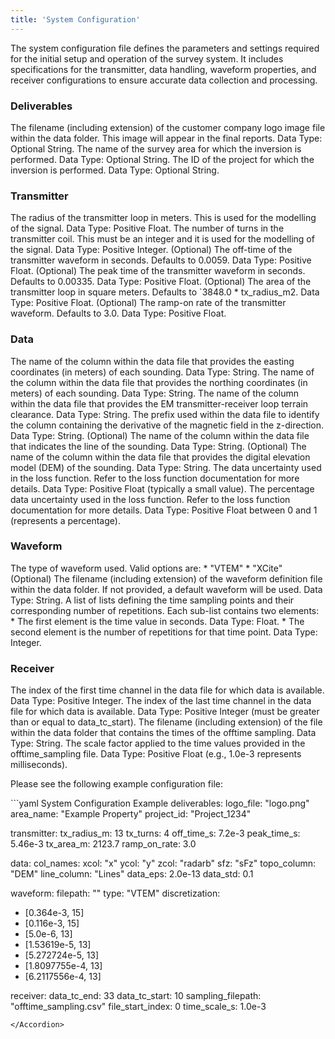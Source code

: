 ```yaml
---
title: 'System Configuration'
---
```


The system configuration file defines the parameters and settings required for the initial setup and operation of the survey system. It includes specifications for the transmitter, data handling, waveform properties, and receiver configurations to ensure accurate data collection and processing.

### Deliverables

<AccordionGroup>
  <Accordion icon="rectangle-terminal" title="Logo File (logo_file)">
  The filename (including extension) of the customer company logo image file within the data folder. This image will appear in the final reports. Data Type: Optional String.
</Accordion>
<Accordion icon="rectangle-terminal" title="Area Name (area_name)">
The name of the survey area for which the inversion is performed.  Data Type: Optional String.
</Accordion>
<Accordion icon="rectangle-terminal" title="Project ID (project_id)">
The ID of the project for which the inversion is performed. Data Type: Optional String.
</Accordion>
</AccordionGroup>

### Transmitter

<AccordionGroup>
<Accordion icon="rectangle-terminal" title="Radius (tx_radius_m)">
The radius of the transmitter loop in meters. This is used for the modelling of the signal. Data Type: Positive Float.
</Accordion>
<Accordion icon="rectangle-terminal" title="Turns (tx_turns)">
The number of turns in the transmitter coil. This must be an integer and it is used for the modelling of the signal. Data Type: Positive Integer.
</Accordion>
<Accordion icon="rectangle-terminal" title="Off-time (off_time_s)">
(Optional) The off-time of the transmitter waveform in seconds. Defaults to 0.0059. Data Type: Positive Float.
</Accordion>
<Accordion icon="rectangle-terminal" title="Peak Time (peak_time_s)">
(Optional) The peak time of the transmitter waveform in seconds. Defaults to 0.00335. Data Type: Positive Float.
</Accordion>
<Accordion icon="rectangle-terminal" title="Area (tx_area_m)">
(Optional) The area of the transmitter loop in square meters. Defaults to `3848.0 * tx_radius_m2. Data Type: Positive Float.
</Accordion>
<Accordion icon="rectangle-terminal" title="Ramp-on Rate (ramp_on_rate)">
(Optional) The ramp-on rate of the transmitter waveform. Defaults to 3.0. Data Type: Positive Float.
</Accordion>
</AccordionGroup>

### Data

<AccordionGroup>
<Accordion icon="rectangle-terminal" title="Easting Column (xcol)">
The name of the column within the data file that provides the easting coordinates (in meters) of each sounding. Data Type: String.
</Accordion>
<Accordion icon="rectangle-terminal" title="Northing Column (ycol)">
The name of the column within the data file that provides the northing coordinates (in meters) of each sounding. Data Type: String.
</Accordion>
<Accordion icon="rectangle-terminal" title="A-Column (zcol)">
The name of the column within the data file that provides the EM transmitter-receiver loop terrain clearance. Data Type: String.
</Accordion>
<Accordion icon="rectangle-terminal" title="Data Column (sfz)">
The prefix used within the data file to identify the column containing the derivative of the magnetic field in the z-direction. Data Type: String.
</Accordion>
<Accordion icon="rectangle-terminal" title="Line Column (line_col)">
(Optional) The name of the column within the data file that indicates the line of the sounding. Data Type: String.
</Accordion>
<Accordion icon="rectangle-terminal" title="Topography Column (topo_col)">
(Optional) The name of the column within the data file that provides the digital elevation model (DEM) of the sounding. Data Type: String.
</Accordion>
<Accordion icon="rectangle-terminal" title="Data Epsilon (data_eps)">
The data uncertainty used in the loss function. Refer to the loss function documentation for more details. Data Type: Positive Float (typically a small value).
</Accordion>
<Accordion icon="rectangle-terminal" title="Standard Deviation (data_std)">
The percentage data uncertainty used in the loss function. Refer to the loss function documentation for more details. Data Type: Positive Float between 0 and 1 (represents a percentage).
</Accordion>
</AccordionGroup>

### Waveform 

<AccordionGroup>
<Accordion icon="rectangle-terminal" title="Type (type)">
The type of waveform used. Valid options are:
* "VTEM"
* "XCite"
</Accordion>
<Accordion icon="rectangle-terminal" title="Filepath (filepath)">
(Optional) The filename (including extension) of the waveform definition file within the data folder. If not provided, a default waveform will be used. Data Type: String.
</Accordion>
<Accordion icon="rectangle-terminal" title="Discretization (discretization)">
A list of lists defining the time sampling points and their corresponding number of repetitions. Each sub-list contains two elements:
* The first element is the time value in seconds. Data Type: Float.
* The second element is the number of repetitions for that time point. Data Type: Integer.
</Accordion>
</AccordionGroup>

### Receiver

<AccordionGroup>
<Accordion icon="rectangle-terminal" title="Time Channel Start (data_tc_start)">
The index of the first time channel in the data file for which data is available. Data Type: Positive Integer.
</Accordion>
<Accordion icon="rectangle-terminal" title="Time Channel End (data_tc_end)">
The index of the last time channel in the data file for which data is available. Data Type: Positive Integer (must be greater than or equal to data_tc_start).
</Accordion>
<Accordion icon="rectangle-terminal" title="Offtime Sampling Filepath (sampling_filepath)">
The filename (including extension) of the file within the data folder that contains the times of the offtime sampling. Data Type: String.
</Accordion>
<Accordion icon="rectangle-terminal" title="Offtime Sampling Time Scale (time_scale_s)">
The scale factor applied to the time values provided in the offtime_sampling file. Data Type: Positive Float (e.g., 1.0e-3 represents milliseconds).
</Accordion>
</AccordionGroup>

Please see the following example configuration file: 

<Accordion title="Example System Configuration File:">
  ```yaml System Configuration Example
  deliverables: 
    logo_file: "logo.png"
    area_name: "Example Property"
    project_id: "Project_1234"

transmitter:
  tx_radius_m: 13
  tx_turns: 4
  off_time_s: 7.2e-3
  peak_time_s: 5.46e-3
  tx_area_m: 2123.7
  ramp_on_rate: 3.0

data: 
  col_names: 
    xcol: "x"
    ycol: "y"
    zcol: "radarb"
    sfz: "sFz"
    topo_column: "DEM"
    line_column: "Lines"
  data_eps: 2.0e-13
  data_std: 0.1

waveform: 
  filepath: ""
  type: "VTEM"
  discretization: 
  - [0.364e-3, 15]
  - [0.116e-3, 15]
  - [5.0e-6, 13]
  - [1.53619e-5, 13] 
  - [5.272724e-5, 13]
  - [1.8097755e-4, 13]
  - [6.2117556e-4, 13]

receiver: 
  data_tc_end: 33
  data_tc_start: 10
  sampling_filepath: "offtime_sampling.csv"
  file_start_index: 0
  time_scale_s: 1.0e-3
  ```
</Accordion>
